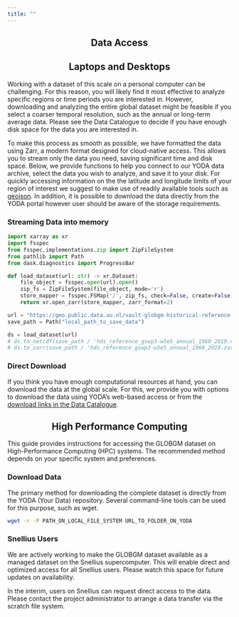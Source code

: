 ```yaml
---
title: ""
---
```


::: {style="text-align: center;"}
<h2>Data Access</h2>
:::

<div style="text-align: center;">
  <h2>Laptops and Desktops</h2>
</div>

Working with a dataset of this scale on a personal computer can be challenging. For this reason, you will likely find it most effective to analyze specific regions or time periods you are interested in. However, downloading and analyzing the entire global dataset might be feasible if you select a coarser temporal resolution, such as the annual or long-term average data. Please see the Data Catalogue to decide if you have enough disk space for the data you are interested in.

To make this process as smooth as possible, we have formatted the data using Zarr, a modern format designed for cloud-native access. This allows you to stream only the data you need, saving significant time and disk space. Below, we provide functions to help you connect to our YODA data archive, select the data you wish to analyze, and save it to your disk. For quickly accessing information on the the latitude and longitude limits of your region of interest we suggest to make use of readily available tools such as [geojson](https://geojson.io/). In addition, it is possible to download the data directly from the YODA portal however user should be aware of the storage requirements.

<!-- TODO: add links, update gif -->

<div style="text-align: left;">
  <h3>Streaming Data into memory</h3>
</div>

```python
import xarray as xr
import fsspec
from fsspec.implementations.zip import ZipFileSystem
from pathlib import Path
from dask.diagnostics import ProgressBar

def load_dataset(url: str) -> xr.Dataset:
    file_object = fsspec.open(url).open()
    zip_fs = ZipFileSystem(file_object, mode='r')
    store_mapper = fsspec.FSMap('/', zip_fs, check=False, create=False)
    return xr.open_zarr(store_mapper, zarr_format=2)

url = "https://geo.public.data.uu.nl/vault-globgm-historical-reference-gswp3-w5e5/research-globgm-historical-reference-gswp3-w5e5%5B1754035745%5D/original/annual/hds_reference_gswp3-w5e5_annual_1960_2019.zarr.zip"
save_path = Path("local_path_to_save_data")

ds = load_dataset(url)
# ds.to_netcdf(save_path / 'hds_reference_gswp3-w5e5_annual_1960_2019.nc')
# ds.to_zarr(save_path / 'hds_reference_gswp3-w5e5_annual_1960_2019.zarr')
```

<div style="text-align: left;">
  <h3>Direct Download</h3>
</div>

If you think you have enough computational resources at hand, you can download the data at the global scale. For this, we provide you with options to download the data using YODA's web-based access or from the [download links in the Data Catalogue](../data_overview/data_catalogue.qmd).

<div style="text-align: center;">
  <h2>High Performance Computing</h2>
</div>

This guide provides instructions for accessing the GLOBGM dataset on High-Performance Computing (HPC) systems. The recommended method depends on your specific system and preferences.

<!-- #TODO: add codes for the yoda repo full download -->
<div style="text-align: left;">
  <h3>Download Data</h3>
</div>

The primary method for downloading the complete dataset is directly from the YODA (Your Data) repository. Several command-line tools can be used for this purpose, such as wget.

```bash
wget -r -P PATH_ON_LOCAL_FILE_SYSTEM URL_TO_FOLDER_ON_YODA 
```

<div style="text-align: left;">
  <h3>Snellius Users</h3>
</div>

We are actively working to make the GLOBGM dataset available as a managed dataset on the Snellius supercomputer. This will enable direct and optimized access for all Snellius users. Please watch this space for future updates on availability.

In the interim, users on Snellius can request direct access to the data. Please contact the project administrator to arrange a data transfer via the scratch file system.